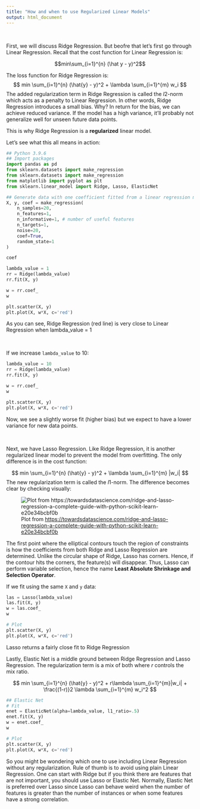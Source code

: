 ```yaml
---
title: "How and when to use Regularized Linear Models"
output: html_document
---
```


<br>

First, we will discuss Ridge Regression. But beofre that let's first go through Linear Regression. Recall that the cost function for Linear Regression is:

$$min\sum_{i=1}^{n} (\hat y - y)^2$$ 

The loss function for Ridge Regression is: 
$$ min \sum_{i=1}^{n} (\hat{y} - y)^2 + \lambda \sum_{i=1}^{m} w_i $$ 
The added regularization term in Ridge Regression is called the $l2$-norm which acts as a penalty to Linear Regression. In other words, Ridge Regression introduces a small bias. Why? In return for the bias, we can achieve reduced variance. If the model has a high variance, it'll probably not generalize well for unseen future data points.

This is why Ridge Regression is a **regularized** linear model. 

Let's see what this all means in action:

```python
## Python 3.9.6
## Import packages
import pandas as pd
from sklearn.datasets import make_regression
from sklearn.datasets import make_regression
from matplotlib import pyplot as plt
from sklearn.linear_model import Ridge, Lasso, ElasticNet
```

```python
## Generate data with one coefficient fitted from a linear regression model
X, y, coef = make_regression(
    n_samples=20,
    n_features=1,
    n_informative=1, # number of useful features
    n_targets=1,
    noise=20,
    coef=True,
    random_state=1
)

coef
```

```python
lambda_value = 1 
rr = Ridge(lambda_value) 
rr.fit(X, y)

w = rr.coef_
w

plt.scatter(X, y)
plt.plot(X, w*X, c='red')
```

As you can see, Ridge Regression (red line) is very close to Linear Regression when lambda_value = 1

<br>

If we increase `lambda_value` to 10:
```python
lambda_value = 10 
rr = Ridge(lambda_value) 
rr.fit(X, y)

w = rr.coef_
w

plt.scatter(X, y)
plt.plot(X, w*X, c='red')
```

Now, we see a slightly worse fit (higher bias) but we expect to have a lower variance for new data points.

<br>

Next, we have Lasso Regression. Like Ridge Regression, it is another regularized linear model to prevent the model from overfitting. The only difference is in the cost function:

$$ min \sum_{i=1}^{n} (\hat{y} - y)^2 + \lambda \sum_{i=1}^{m} |w_i| $$ The new regularization term is called the $l1$-norm. The difference becomes clear by checking visually:

![Plot from <https://towardsdatascience.com/ridge-and-lasso-regression-a-complete-guide-with-python-scikit-learn-e20e34bcbf0b>](imgs/lasso_img.png)

The first point where the elliptical contours touch the region of constraints is how the coefficients from both Ridge and Lasso Regression are determined. Unlike the circular shape of Ridge, Lasso has corners. Hence, if the contour hits the corners, the feature(s) will disappear. Thus, Lasso can perform variable selection, hence the name **Least Absolute Shrinkage and Selection Operator**.

If we fit using the same `X` and `y` data:

```python
las = Lasso(lambda_value)
las.fit(X, y)
w = las.coef_
w
```

```python
# Plot
plt.scatter(X, y)
plt.plot(X, w*X, c='red')
```

Lasso returns a fairly close fit to Ridge Regression 


Lastly, Elastic Net is a middle ground between Ridge Regression and Lasso Regression. The regularization term is a mix of both where $r$ controls the mix ratio.

$$ min \sum_{i=1}^{n} (\hat{y} - y)^2 + r\lambda \sum_{i=1}^{m}|w_i| + \frac{(1-r)}2 \lambda \sum_{i=1}^{m} w_i^2 $$

```python
## Elastic Net
# Fit
enet = ElasticNet(alpha=lambda_value, l1_ratio=.5)
enet.fit(X, y)
w = enet.coef_
w
```

```python
# Plot
plt.scatter(X, y)
plt.plot(X, w*X, c='red')
```

So you might be wondering which one to use including Linear Regression without any regularization. Rule of thumb is to avoid using plain Linear Regression. One can start with Ridge but if you think there are features that are not important, you should use Lasso or Elastic Net. Normally, Elastic Net is preferred over Lasso since Lasso can behave weird when the number of features is greater than the number of instances or when some features have a strong correlation.